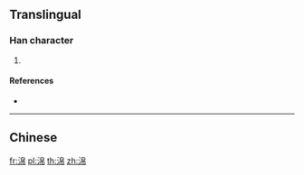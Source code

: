 {{character info/new}}
==Translingual==

===Han character===
{{Han char|rn=85|rad=水|as=08|sn=11|four=|canj=EHAB|ids=⿰氵帛}}

# {{defn|Han|sort=水08}}

====References====
* {{Han ref|kx=0633.100|dkj=17708|hdz=31652.060|uh=6DFF|ud=28159}}

----

==Chinese==
{{zh-see|泊|a}}

[[fr:淿]]
[[pl:淿]]
[[th:淿]]
[[zh:淿]]